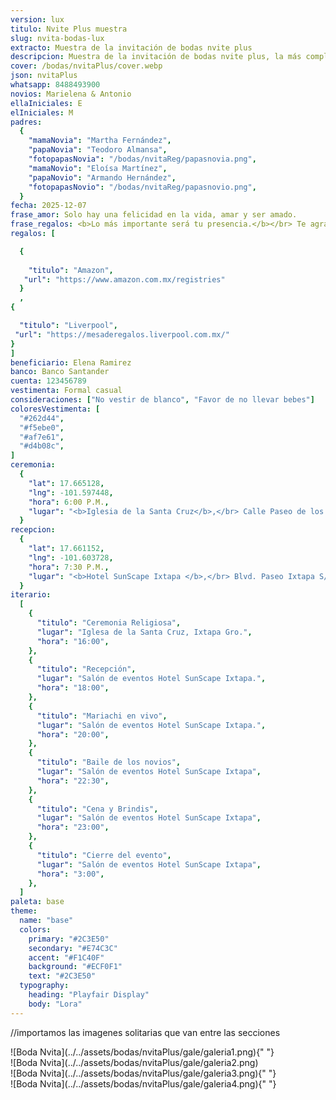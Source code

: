 ```yaml
---
version: lux
titulo: Nvite Plus muestra
slug: nvita-bodas-lux
extracto: Muestra de la invitación de bodas nvite plus
descripcion: Muestra de la invitación de bodas nvite plus, la más completa de las invitaciones que te ofrecemos.
cover: /bodas/nvitaPlus/cover.webp
json: nvitaPlus
whatsapp: 8488493900
novios: Marielena & Antonio
ellaIniciales: E
elIniciales: M
padres:
  {
    "mamaNovia": "Martha Fernández",
    "papaNovia": "Teodoro Almansa",
    "fotopapasNovia": "/bodas/nvitaReg/papasnovia.png",
    "mamaNovio": "Eloísa Martínez",
    "papaNovio": "Armando Hernández",
    "fotopapasNovio": "/bodas/nvitaReg/papasnovio.png",
  }
fecha: 2025-12-07
frase_amor: Solo hay una felicidad en la vida, amar y ser amado.
frase_regalos: <b>Lo más importante será tu presencia.</b></br> Te agradecemos si aparte nos deseas hacer un regalo en este día tan especial.
regalos: [

  {
  
    "titulo": "Amazon",
   "url": "https://www.amazon.com.mx/registries"
  }
  ,
{

  "titulo": "Liverpool",
 "url": "https://mesaderegalos.liverpool.com.mx/"
}
]
beneficiario: Elena Ramirez
banco: Banco Santander
cuenta: 123456789
vestimenta: Formal casual
consideraciones: ["No vestir de blanco", "Favor de no llevar bebes"]
coloresVestimenta: [
  "#262d44",
  "#f5ebe0",
  "#af7e61",
  "#d4b08c",
]
ceremonia:
  {
    "lat": 17.665128,
    "lng": -101.597448,
    "hora": 6:00 P.M.,
    "lugar": "<b>Iglesia de la Santa Cruz</b>,</br> Calle Paseo de los Pelicanos 40883, Ixtapa Gro.",
  }
recepcion:
  {
    "lat": 17.661152,
    "lng": -101.603728,
    "hora": 7:30 P.M.,
    "lugar": "<b>Hotel SunScape Ixtapa </b>,</br> Blvd. Paseo Ixtapa S/N-A, 40884 Zihuatanejo, Gro Blvd. Paseo Ixtapa",
  }
iterario:
  [
    {
      "titulo": "Ceremonia Religiosa",
      "lugar": "Iglesa de la Santa Cruz, Ixtapa Gro.",
      "hora": "16:00",
    },
    {
      "titulo": "Recepción",
      "lugar": "Salón de eventos Hotel SunScape Ixtapa.",
      "hora": "18:00",
    },
    {
      "titulo": "Mariachi en vivo",
      "lugar": "Salón de eventos Hotel SunScape Ixtapa.",
      "hora": "20:00",
    },
    {
      "titulo": "Baile de los novios",
      "lugar": "Salón de eventos Hotel SunScape Ixtapa",
      "hora": "22:30",
    },
    {
      "titulo": "Cena y Brindis",
      "lugar": "Salón de eventos Hotel SunScape Ixtapa",
      "hora": "23:00",
    },
    {
      "titulo": "Cierre del evento",
      "lugar": "Salón de eventos Hotel SunScape Ixtapa",
      "hora": "3:00",
    },
  ]
paleta: base
theme:
  name: "base"
  colors:
    primary: "#2C3E50"
    secondary: "#E74C3C"
    accent: "#F1C40F"
    background: "#ECF0F1"
    text: "#2C3E50"
  typography:
    heading: "Playfair Display"
    body: "Lora"
---
```


//importamos las imagenes solitarias que van entre las secciones

<section id='hero-base'>
<Hero
  nombres={frontmatter.novios}
  fecha={frontmatter.fecha}
  ellaIniciales={frontmatter.ellaIniciales}
  elIniciales={frontmatter.elIniciales}
  cover={frontmatter.cover}
  tema={frontmatter.theme}
  client:load
/>
</section>

<section class="grid contenido">
  <Audio src="/bodas/nvitaPlus/love-story" />
</section>

<section class="grid pantalla">
  <Padres
    mamaNovia={frontmatter.padres.mamaNovia}
    papaNovia={frontmatter.padres.papaNovia}
    fotopapasNovia={frontmatter.padres.fotopapasNovia}
    mamaNovio={frontmatter.padres.mamaNovio}
    papaNovio={frontmatter.padres.papaNovio}
    fotopapasNovio={frontmatter.padres.fotopapasNovio}
  />
</section>

<Pases folder={frontmatter.json} client:load />

<section class="grid contenido">
  <div class="bandejaLugares">
    <BloqueMapa
      encabezado="Ceremonia"
      dir={frontmatter.ceremonia.lugar}
      horario={frontmatter.ceremonia.hora}
      lat={frontmatter.ceremonia.lat}
      lng={frontmatter.ceremonia.lng}
      mapName="mapa1"
      icono="iglesia"
    />
    <BloqueMapa
      encabezado="Recepción"
      dir={frontmatter.recepcion.lugar}
      horario={frontmatter.recepcion.hora}
      lat={frontmatter.recepcion.lat}
      lng={frontmatter.recepcion.lng}
      mapName="mapa2"
      icono="brindis"
    />
  </div>
</section>

<FotoSolitaria arriba={false} gradientePorciento={30} src={foto1} />

<section class="grid contenido">

  <Contador fecha={frontmatter.fecha} />
</section>
<ProgresoInvitados
  email="nvitaplusboda@nvita.me"
  porcentajeMostrarInvitados={20}
  frase="Estás en la lista, ¿Ya confirmaste?"
  mostrarSiempre={true}
/>

<section class="grid contenido">
  <Frase frase={frontmatter.frase_amor} />
</section>

<section class="grid pantalla" id="BaseItinerario">
  <Encabezados texto="Itinerario" />
  <Itinerario listado={frontmatter.iterario} />
</section>
<FotoSolitaria arriba={false} gradientePorciento={40} src={foto2} />

<section class="grid pantalla flex margen-arriba-abajo">
  <Detalles lista={frontmatter.consideraciones} encabezado="Consideraciones" />
  <Detalles encabezado="Codigo de vestir" vestimenta={frontmatter.vestimenta} />
  <Detalles
    encabezado="Sugerencia de colores"
    colores={frontmatter.coloresVestimenta}
  />
</section>

<section class="grid pantalla">
  <SliderVentana>
    <div class="img-window">
      ![Boda Nvita](../../assets/bodas/nvitaPlus/gale/galeria1.png){" "}
    </div>
    <div class="img-window">
      ![Boda Nvita](../../assets/bodas/nvitaPlus/gale/galeria2.png)
    </div>
    <div class="img-window">
      ![Boda Nvita](../../assets/bodas/nvitaPlus/gale/galeria3.png){" "}
    </div>
    <div class="img-window">
      ![Boda Nvita](../../assets/bodas/nvitaPlus/gale/galeria4.png){" "}
    </div>
  </SliderVentana>
</section>

<section class="grid contenido">

  <Regalos
      frase={frontmatter.frase_regalos}
      regalos={frontmatter.regalos}
      beneficiario={frontmatter.beneficiario}
      banco={frontmatter.banco}
      cuenta={frontmatter.cuenta}
    />
</section>

<section class="grid contenido">
  <MensajeVip />
</section>

<Confirmacion
  whatsapp={frontmatter.whatsapp}
  dias_antes={15}
  version={frontmatter.version}
  tipoEvento="boda"
  client:only="react"
/>
